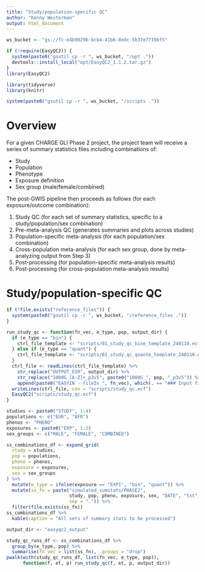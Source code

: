 ```yaml
---
title: "Study/population-specific QC"
author: "Kenny Westerman"
output: html_document
---
```


```r
ws_bucket <- "gs://fc-e4b9029b-bcb4-41b6-8edc-5b37e7719bf5"

if (!require(EasyQC2)) {
  system(paste0("gsutil cp -r ", ws_bucket, "/opt ."))
  devtools::install_local("opt/EasyQC2_1.1.2.tar.gz")
}
library(EasyQC2)

library(tidyverse)
library(knitr)

system(paste0("gsutil cp -r ", ws_bucket, "/scripts ."))
```

# Overview

For a given CHARGE GLI Phase 2 project, the project team will receive a series of summary statistics files including combinations of:

* Study
* Population
* Phenotype
* Exposure definition
* Sex group (male/female/combined)

The post-GWIS pipeline then proceeds as follows (for each exposure/outcome combination):

1) Study QC (for each set of summary statistics, specific to a study/population/sex combination)
2) Pre-meta-analysis QC (generates summaries and plots across studies)
3) Population-specific meta-analysis (for each population/sex combination)
4) Cross-population meta-analysis (for each sex group, done by meta-analyzing output from Step 3)
5) Post-processing (for population-specific meta-analysis results)
6) Post-processing (for cross-population meta-analysis results)

# Study/population-specific QC

```r
if (!file.exists("reference_files")) {
  system(paste0("gsutil cp -r ", ws_bucket, "/reference_files ."))
}

run_study_qc <- function(fn_vec, e_type, pop, output_dir) {
  if (e_type == "bin") {
    ctrl_file_template <- "scripts/01_study_qc_bine_template_240110.ecf"
  } else if (e_type == "quant") {
    ctrl_file_template <- "scripts/01_study_qc_quante_template_240110.ecf"
  }
  ctrl_file <- readLines(ctrl_file_template) %>%
    str_replace("OUTPUT_DIR", output_dir) %>%
    str_replace("1000G_[A-Z]+_p3v5", paste0("1000G_", pop, "_p3v5")) %>%
    append(paste0("EASYIN --fileIn ", fn_vec), which(. == "### Input files:"))
  writeLines(ctrl_file, con = "scripts/study_qc.ecf")
  EasyQC2("scripts/study_qc.ecf")
}

studies <- paste0("STUDY", 1:4)
populations <- c("EUR", "AFR")
phenos <- "PHENO"
exposures <- paste0("EXP", 1:2)
sex_groups <- c("MALE", "FEMALE", "COMBINED")

ss_combinations_df <- expand_grid(
  study = studies,
  pop = populations,
  pheno = phenos,
  exposure = exposures,
  sex = sex_groups
) %>%
  mutate(e_type = ifelse(exposure == "EXP1", "bin", "quant")) %>%
  mutate(ss_fn = paste("simulated_sumstats/PHASE2", 
                       study, pop, pheno, exposure, sex, "DATE", "txt", 
                       sep = ".")) %>%
  filter(file.exists(ss_fn))
ss_combinations_df %>%
  kable(caption = "All sets of summary stats to be processed")
```

```r
output_dir <- "easyqc2_output"

study_qc_runs_df <- ss_combinations_df %>%
  group_by(e_type, pop) %>%
  summarise(fn_vec = list(ss_fn), .groups = "drop")
pwalk(with(study_qc_runs_df, list(fn_vec, e_type, pop)),
      function(f, et, p) run_study_qc(f, et, p, output_dir))
```
